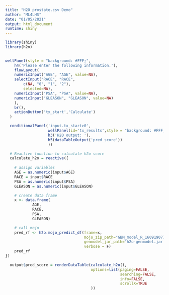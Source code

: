 ```yaml
--- 
title: "H2O prostate.csv Demo" 
author: "ML4LHS" 
date: "01/05/2021" 
output: html_document 
runtime: shiny 
---
```

```r
library(shiny)
library(h2o)
  
```

```r
wellPanel(style = "background: #FFF;",
    h4('Please enter the following information.'),
    flowLayout(
	numericInput("AGE", "AGE", value=NA), 
	selectInput("RACE", "RACE", 
		c(NA, "0", "1", "2"), 
		selected=NA), 
	numericInput("PSA", "PSA", value=NA), 
	numericInput("GLEASON", "GLEASON", value=NA)
	),
  	br(),
  	actionButton('tx_start','Calculate')
  )

  conditionalPanel('input.tx_start>0',
                   wellPanel(id='tx_results',style = "background: #FFF;",
                   h3('H2O output: '),
                   h5(dataTableOutput('pred_score'))
                   ))

  # Reactive function to calculate h2o score
  calculate_h2o = reactive({
  
	# assign variables
	AGE = as.numeric(input$AGE)
	RACE = input$RACE
	PSA = as.numeric(input$PSA)
	GLEASON = as.numeric(input$GLEASON)

  	# create data frame
  	x <- data.frame(
			AGE,
			RACE,
			PSA,
			GLEASON)

  	# call mojo
  	pred_rf <- h2o.mojo_predict_df(frame=x,
  	                               mojo_zip_path="GBM_model_R_1609190771337_6077.zip",
  	                               genmodel_jar_path='h2o-genmodel.jar',
  	                               verbose = F)
  	pred_rf
})

  output$pred_score = renderDataTable(calculate_h2o(),
                                      options=list(paging=FALSE,
                                                   searching=FALSE,
                                                   info=FALSE,
                                                   scrollX=TRUE
                                      ))
  
```
